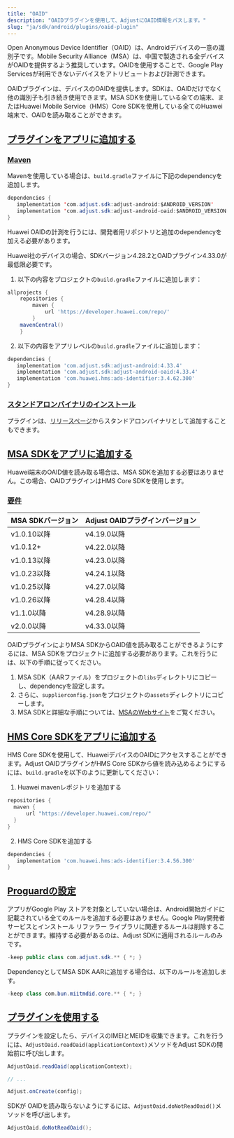 ```yaml
---
title: "OAID"
description: "OAIDプラグインを使用して、AdjustにOAID情報をパスします。"
slug: "ja/sdk/android/plugins/oaid-plugin"
---
```


Open Anonymous Device Identifier（OAID）は、Androidデバイスの一意の識別子です。Mobile Security Alliance（MSA）は、中国で製造される全デバイスがOAIDを提供するよう推奨しています。OAIDを使用することで、Google Play Servicesが利用できないデバイスをアトリビュートおよび計測できます。

OAIDプラグインは、デバイスのOAIDを提供します。SDKは、OAIDだけでなく他の識別子も引き続き使用できます。MSA SDKを使用している全ての端末、またはHuawei Mobile Service（HMS）Core SDKを使用している全てのHuawei端末で、OAIDを読み取ることができます。

## [プラグインをアプリに追加する](add-the-plugin-to-your-app)

### [Maven](maven)

Mavenを使用している場合は、`build.gradle`ファイルに下記のdependencyを追加します。

```java
dependencies {
   implementation 'com.adjust.sdk:adjust-android:$ANDROID_VERSION'
   implementation 'com.adjust.sdk:adjust-android-oaid:$ANDROID_VERSION'
}
```

Huawei OAIDの計測を行うには、開発者用リポジトリと追加のdependencyを加える必要があります。

<Callout type="important">

Huawei社のデバイスの場合、SDKバージョン4\.28\.2とOAIDプラグイン4\.33\.0が最低限必要です。

</Callout>

1. 以下の内容をプロジェクトの`build.gradle`ファイルに追加します：

```groovy
allprojects {
    repositories {
        maven {
            url 'https://developer.huawei.com/repo/'
        }
    mavenCentral()
    }
```

2. 以下の内容をアプリレベルの`build.gradle`ファイルに追加します：

```groovy
dependencies {
   implementation 'com.adjust.sdk:adjust-android:4.33.4'
   implementation 'com.adjust.sdk:adjust-android-oaid:4.33.4'
   implementation 'com.huawei.hms:ads-identifier:3.4.62.300'
}
```

### [スタンドアロンバイナリのインストール](install-standalone-binary)

プラグインは、[リリースページ](https://github.com/adjust/android_sdk/releases)からスタンドアロンバイナリとして追加することもできます。

## [MSA SDKをアプリに追加する](add-the-msa-sdk-to-your-app)

<Callout type="note">

Huawei端末のOAID値を読み取る場合は、MSA SDKを追加する必要はありません。この場合、OAIDプラグインはHMS Core SDKを使用します。

</Callout>

### [要件](requirements)

| MSA SDKバージョン | Adjust OAIDプラグインバージョン |
| ----------------- | ------------------------------- |
| v1\.0\.10以降     | v4\.19\.0以降                   |
| v1\.0\.12\+       | v4\.22\.0以降                   |
| v1\.0\.13以降     | v4\.23\.0以降                   |
| v1\.0\.23以降     | v4\.24\.1以降                   |
| v1\.0\.25以降     | v4\.27\.0以降                   |
| v1\.0\.26以降     | v4\.28\.4以降                   |
| v1\.1\.0以降      | v4\.28\.9以降                   |
| v2\.0\.0以降      | v4\.33\.0以降                   |

OAIDプラグインによりMSA SDKからOAID値を読み取ることができるようにするには、MSA SDKをプロジェクトに追加する必要があります。これを行うには、以下の手順に従ってください。

1. MSA SDK（AARファイル）をプロジェクトの`libs`ディレクトリにコピーし、dependencyを設定します。
2. さらに、`supplierconfig.json`をプロジェクトの`assets`ディレクトリにコピーします。
3. MSA SDKと詳細な手順については、[MSAのWebサイト](http://www.msa-alliance.cn/col.jsp?id=120)をご覧ください。

## [HMS Core SDKをアプリに追加する](add-the-hms-core-sdk-to-your-app)

HMS Core SDKを使用して、HuaweiデバイスのOAIDにアクセスすることができます。Adjust OAIDプラグインがHMS Core SDKから値を読み込めるようにするには、`build.gradle`を以下のように更新してください：

1. Huawei mavenレポジトリを追加する

```groovy
repositories {
  maven {
      url "https://developer.huawei.com/repo/"
  }
}
```

2. HMS Core SDKを追加する

```groovy
dependencies {
   implementation 'com.huawei.hms:ads-identifier:3.4.56.300'
}
```

## [Proguardの設定](proguard-settings)

アプリがGoogle Play ストアを対象としていない場合は、Android開始ガイドに記載されている全てのルールを追加する必要はありません。Google Play開発者サービスとインストール リファラー ライブラリに関連するルールは削除することができます。維持する必要があるのは、Adjust SDKに適用されるルールのみです。

```java
-keep public class com.adjust.sdk.** { *; }
```

DependencyとしてMSA SDK AARに追加する場合は、以下のルールを追加します。

```java
-keep class com.bun.miitmdid.core.** { *; }
```

## [プラグインを使用する](use-the-plugin)

プラグインを設定したら、デバイスのIMEIとMEIDを収集できます。これを行うには、`AdjustOaid.readOaid(applicationContext)`メソッドをAdjust SDKの開始前に呼び出します。

<Tabs>
<Tab title="Java">

```java
AdjustOaid.readOaid(applicationContext);

// ...

Adjust.onCreate(config);
```

</Tab>
</Tabs>

SDKが OAIDを読み取らないようにするには、`AdjustOaid.doNotReadOaid()`メソッドを呼び出します。

<Tabs>
<Tab title="Java">

```java
AdjustOaid.doNotReadOaid();

```

</Tab>
</Tabs>
